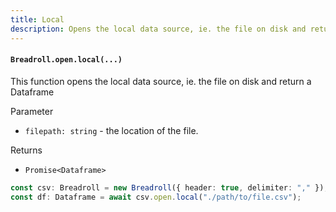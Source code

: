 ```yaml
---
title: Local
description: Opens the local data source, ie. the file on disk and return a Dataframe
---
```


#### `Breadroll.open.local(...)`

This function opens the local data source, ie. the file on disk and return a Dataframe

Parameter

- `filepath: string` - the location of the file.

Returns

- `Promise<Dataframe>`

```typescript
const csv: Breadroll = new Breadroll({ header: true, delimiter: "," });
const df: Dataframe = await csv.open.local("./path/to/file.csv");
```
